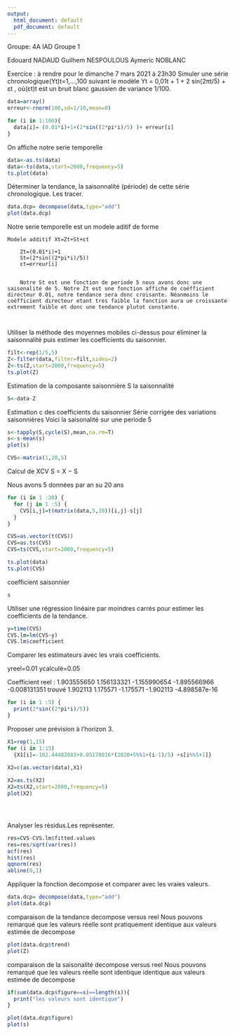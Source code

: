 ```yaml
---
output:
  html_document: default
  pdf_document: default
---
```

Groupe: 4A IAD Groupe 1

Edouard NADAUD 
Guilhem NESPOULOUS
Aymeric NOBLANC





Exercice :    à rendre pour le dimanche 7 mars 2021 à 23h30
Simuler une série chronologique(Y​t)​t=1,...,100
suivant le modèle Y​t​ = 0,01t + 1 + 2 sin(2πt/5) + ε​t​ ,
où(ε​t)​t est un bruit blanc gaussien de variance 1/100.

```r
data=array()
erreur<-rnorm(100,sd=1/10,mean=0)
```

```r
for (i in 1:100){
  data[i]= (0.01*i)+1+(2*sin((2*pi*i)/5) )+ erreur[i]
}
```

On affiche notre serie temporelle


```r
data<-as.ts(data)
data<-ts(data,start=2000,frequency=5)
ts.plot(data)

```



Déterminer la tendance, la saisonnalité (période) de cette série chronologique. Les tracer.

```r
data.dcp= decompose(data,type="add") 
plot(data.dcp)
```




Notre serie temporelle est un modele aditif de forme
    
    Modele additif Xt=Zt+St+εt
      
        Zt=(0.01*i)+1
        St=(2*sin((2*pi*i)/5))
        εt=erreur[i]
        
        
        Notre St est une fonction de periode 5 nous avons donc une saisonalité de 5. Notre Zt est une fonction affiche de coéfficient directeur 0.01, notre tendance sera donc croisante. Néanmoins le coéfficient directeur etant tres faible la fonction aura ue croissante extrement faible et donc une tendance plutot constante.
        
        
Utiliser la méthode des moyennes mobiles ci-dessus pour éliminer la saisonnalité puis estimer les coefficients du saisonnier.




```r
filt<-rep(1/5,5)
Z<-filter(data,filter=filt,sides=2)
Z<-ts(Z,start=2000,frequency=5)
ts.plot(Z)
```


Estimation de la composante saisonnière
S la saisonnalité

```r
S<-data-Z
```





Estimation c des coefficients du saisonnier Série corrigée des variations saisonnières
Voici la saisonalité sur une periode 5
```r
s<-tapply(S,cycle(S),mean,na.rm=T)
s<-s-mean(s)
plot(s)

CVS<-matrix(1,20,5)
```




Calcul de XCV S = X − S

Nous avons 5 données par an su 20 ans
```r
for (i in 1 :20) {
  for (j in 1 :5) {
    CVS[i,j]=t(matrix(data,5,20))[i,j]-s[j]
  }
}
```

```r
CVS=as.vector(t(CVS)) 
CVS=as.ts(CVS) 
CVS=ts(CVS,start=2000,frequency=5)
```


```r
ts.plot(data)
ts.plot(CVS)
```
coefficient saisonnier


```r
s
```

Utiliser une régression linéaire par moindres carrés pour estimer les coefficients de la tendance.


```r
y=time(CVS)
CVS.lm=lm(CVS~y)
CVS.lm$coefficient 


```
Comparer les estimateurs avec les vrais coefficients.

yreel=0.01
ycalculé=0.05

Coefficient 
reel : 
1.903555650  1.156133321 -1.155990654 -1.895566966 -0.008131351
trouvé
1.902113  1.175571  -1.175571  -1.902113   -4.898587e-16



```r

for (i in 1 :5) {
  print(2*sin((2*pi*i)/5))
}

```
Proposer une prévision à l’horizon 3.

```r
X1=rep(1,15)
for (i in 1:15)
  {X1[i]=-102.44482083+0.05170816*(2020+5%%1+(i-1)/5) +s[i%%5+1]}
  
X2=c(as.vector(data),X1)

X2=as.ts(X2)
X2=ts(X2,start=2000,frequency=5)
plot(X2)





```


 Analyser les résidus.Les représenter.
 
```r
res=CVS-CVS.lm$fitted.values
res=res/sqrt(var(res))
acf(res)
hist(res)
qqnorm(res)
abline(0,1)
```
Appliquer la fonction decompose et comparer avec les vraies valeurs.
```r
data.dcp= decompose(data,type="add") 
plot(data.dcp)
```
 
comparaison de la tendance decompose versus reel
Nous pouvons remarqué que les valeurs réelle sont pratiquement identique aux valeurs estimée de decompose


```r
plot(data.dcp$trend)
plot(Z)
```
comparaison de la saisonalité decompose versus reel
Nous pouvons remarqué que les valeurs réelle sont identique identique aux valeurs estimée de decompose
```r
if(sum(data.dcp$figure==s)==length(s)){
  print("les valeurs sont identique")
}

```




```r
plot(data.dcp$figure)
plot(s)
```


